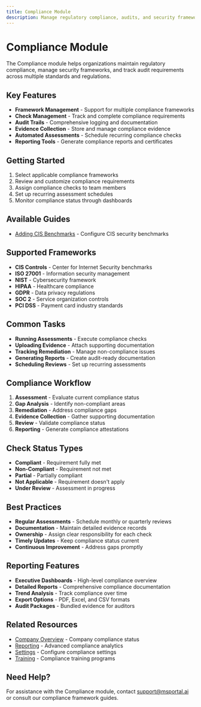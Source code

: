 ```yaml
---
title: Compliance Module
description: Manage regulatory compliance, audits, and security frameworks
---
```


# Compliance Module

The Compliance module helps organizations maintain regulatory compliance, manage security frameworks, and track audit requirements across multiple standards and regulations.

## Key Features

- **Framework Management** - Support for multiple compliance frameworks
- **Check Management** - Track and complete compliance requirements
- **Audit Trails** - Comprehensive logging and documentation
- **Evidence Collection** - Store and manage compliance evidence
- **Automated Assessments** - Schedule recurring compliance checks
- **Reporting Tools** - Generate compliance reports and certificates

## Getting Started

1. Select applicable compliance frameworks
2. Review and customize compliance requirements
3. Assign compliance checks to team members
4. Set up recurring assessment schedules
5. Monitor compliance status through dashboards

## Available Guides

- [Adding CIS Benchmarks](./Adding%20CIS%20Benchmarks) - Configure CIS security benchmarks

## Supported Frameworks

- **CIS Controls** - Center for Internet Security benchmarks
- **ISO 27001** - Information security management
- **NIST** - Cybersecurity framework
- **HIPAA** - Healthcare compliance
- **GDPR** - Data privacy regulations
- **SOC 2** - Service organization controls
- **PCI DSS** - Payment card industry standards

## Common Tasks

- **Running Assessments** - Execute compliance checks
- **Uploading Evidence** - Attach supporting documentation
- **Tracking Remediation** - Manage non-compliance issues
- **Generating Reports** - Create audit-ready documentation
- **Scheduling Reviews** - Set up recurring assessments

## Compliance Workflow

1. **Assessment** - Evaluate current compliance status
2. **Gap Analysis** - Identify non-compliant areas
3. **Remediation** - Address compliance gaps
4. **Evidence Collection** - Gather supporting documentation
5. **Review** - Validate compliance status
6. **Reporting** - Generate compliance attestations

## Check Status Types

- **Compliant** - Requirement fully met
- **Non-Compliant** - Requirement not met
- **Partial** - Partially compliant
- **Not Applicable** - Requirement doesn't apply
- **Under Review** - Assessment in progress

## Best Practices

- **Regular Assessments** - Schedule monthly or quarterly reviews
- **Documentation** - Maintain detailed evidence records
- **Ownership** - Assign clear responsibility for each check
- **Timely Updates** - Keep compliance status current
- **Continuous Improvement** - Address gaps promptly

## Reporting Features

- **Executive Dashboards** - High-level compliance overview
- **Detailed Reports** - Comprehensive compliance documentation
- **Trend Analysis** - Track compliance over time
- **Export Options** - PDF, Excel, and CSV formats
- **Audit Packages** - Bundled evidence for auditors

## Related Resources

- [Company Overview](../company-overview/index) - Company compliance status
- [Reporting](../reporting/index) - Advanced compliance analytics
- [Settings](../settings/index) - Configure compliance settings
- [Training](../training/index) - Compliance training programs

## Need Help?

For assistance with the Compliance module, contact support@msportal.ai or consult our compliance framework guides.